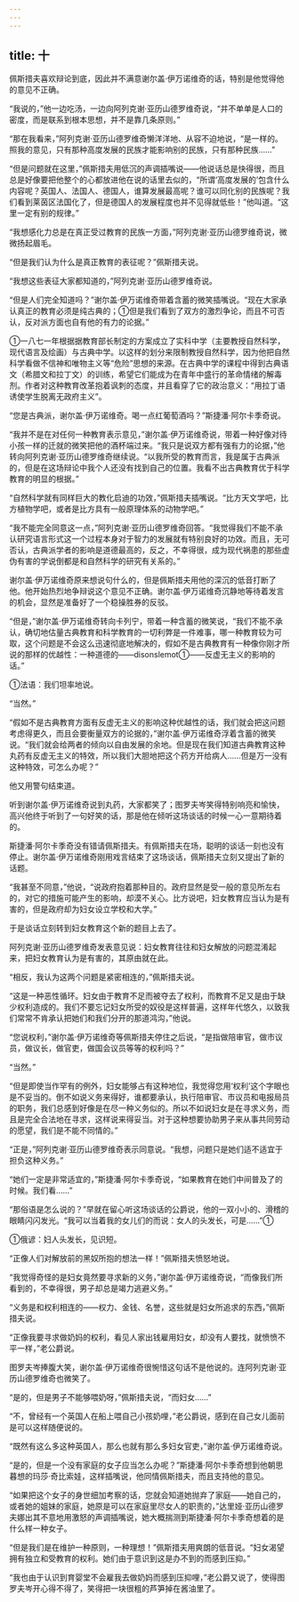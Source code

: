 ```yaml
---
---
---
```

title: 十
---



佩斯措夫喜欢辩论到底，因此并不满意谢尔盖·伊万诺维奇的话，特别是他觉得他的意见不正确。

“我说的，”他一边吃汤，一边向阿列克谢·亚历山德罗维奇说，“并不单单是人口的密度，而是联系到根本思想，并不是靠几条原则。”

“那在我看来，”阿列克谢·亚历山德罗维奇懒洋洋地、从容不迫地说，“是一样的。照我的意见，只有那种高度发展的民族才能影响别的民族，只有那种民族……”

“但是问题就在这里，”佩斯措夫用低沉的声调插嘴说——他说话总是快得很，而且总是好像要把他整个的心都放进他在说的话里去似的，“所谓‘高度发展的’包含什么内容呢？英国人、法国人、德国人，谁算发展最高呢？谁可以同化别的民族呢？我们看到莱茵区法国化了，但是德国人的发展程度也并不见得就低些！”他叫道。“这里一定有别的规律。”

“我想感化力总是在真正受过教育的民族一方面，”阿列克谢·亚历山德罗维奇说，微微扬起眉毛。

“但是我们认为什么是真正教育的表征呢？”佩斯措夫说。

“我想这些表征大家都知道的，”阿列克谢·亚历山德罗维奇说。

“但是人们完全知道吗？”谢尔盖·伊万诺维奇带着含蓄的微笑插嘴说。“现在大家承认真正的教育必须是纯古典的；①但是我们看到了双方的激烈争论，而且不可否认，反对派方面也自有他的有力的论据。”



①一八七一年根据据教育部长制定的方案成立了实科中学（主要教授自然科学，现代语言及绘画）与古典中学。以这样的划分来限制教授自然科学，因为他把自然科学看做不信神和唯物主义等“危险”思想的来源。在古典中学的课程中得到古典语文（希腊文和拉丁文）的训练，希望它们能成为在青年中盛行的革命情绪的解毒剂。作者对这种教育改革抱着讽刺的态度，并且看穿了它的政治意义：“用拉丁语诱使学生脱离无政府主义”。

“您是古典派，谢尔盖·伊万诺维奇。喝一点红葡萄酒吗？”斯捷潘·阿尔卡季奇说。

“我并不是在对任何一种教育表示意见，”谢尔盖·伊万诺维奇说，带着一种好像对待小孩一样的迁就的微笑把他的酒杯端过来。“我只是说双方都有强有力的论据，”他转向阿列克谢·亚历山德罗维奇继续说。“以我所受的教育而言，我是属于古典派的，但是在这场辩论中我个人还没有找到自己的位置。我看不出古典教育优于科学教育的明显的根据。”

“自然科学就有同样巨大的教化启迪的功效，”佩斯措夫插嘴说。“比方天文学吧，比方植物学吧，或者是比方具有一般原理体系的动物学吧。”

“我不能完全同意这一点，”阿列克谢·亚历山德罗维奇回答。“我觉得我们不能不承认研究语言形式这一个过程本身对于智力的发展就有特别良好的功效。而且，无可否认，古典派学者的影响是道德最高的，反之，不幸得很，成为现代祸患的那些虚伪有害的学说倒都是和自然科学的研究有关系的。”

谢尔盖·伊万诺维奇原来想说句什么的，但是佩斯措夫用他的深沉的低音打断了他。他开始热烈地争辩说这个意见不正确。谢尔盖·伊万诺维奇沉静地等待着发言的机会，显然是准备好了一个稳操胜券的反驳。

“但是，”谢尔盖·伊万诺维奇转向卡列宁，带着一种含蓄的微笑说，“我们不能不承认，确切地估量古典教育和科学教育的一切利弊是一件难事，哪一种教育较为可取，这个问题是不会这么迅速彻底地解决的，假如不是古典教育有一种像你刚才所说的那样的优越性：一种道德的——disonslemot①——反虚无主义的影响的话。”



①法语：我们坦率地说。

“当然。”

“假如不是古典教育方面有反虚无主义的影响这种优越性的话，我们就会把这问题考虑得更久，而且会要衡量双方的论据的，”谢尔盖·伊万诺维奇浮着含蓄的微笑说。“我们就会给两者的倾向以自由发展的余地。但是现在我们知道古典教育这种丸药有反虚无主义的特效，所以我们大胆地把这个药方开给病人……但是万一没有这种特效，可怎么办呢？”

他又用警句结束道。

听到谢尔盖·伊万诺维奇说到丸药，大家都笑了；图罗夫岑笑得特别响亮和愉快，高兴他终于听到了一句好笑的话，那是他在倾听这场谈话的时候一心一意期待着的。

斯捷潘·阿尔卡季奇没有错请佩斯措夫。有佩斯措夫在场，聪明的谈话一刻也没有停止。谢尔盖·伊万诺维奇刚用戏言结束了这场谈话，佩斯措夫立刻又提出了新的话题。

“我甚至不同意，”他说，“说政府抱着那种目的。政府显然是受一般的意见所左右的，对它的措施可能产生的影响，却漠不关心。比方说吧，妇女教育应当认为是有害的，但是政府却为妇女设立学校和大学。”

于是谈话立刻转到妇女教育这个新的题目上去了。

阿列克谢·亚历山德罗维奇发表意见说：妇女教育往往和妇女解放的问题混淆起来，把妇女教育认为是有害的，其原由就在此。

“相反，我认为这两个问题是紧密相连的，”佩斯措夫说。

“这是一种恶性循环。妇女由于教育不足而被夺去了权利，而教育不足又是由于缺少权利造成的。我们不要忘记妇女所受的奴役是这样普遍，这样年代悠久，以致我们常常不肯承认把她们和我们分开的那道鸿沟，”他说。

“您说权利，”谢尔盖·伊万诺维奇等佩斯措夫停住之后说，“是指做陪审官，做市议员，做议长，做官吏，做国会议员等等的权利吗？”

“当然。”

“但是即使当作罕有的例外，妇女能够占有这种地位，我觉得您用‘权利’这个字眼也是不妥当的。倒不如说义务来得好，谁都要承认，执行陪审官、市议员和电报局员的职务，我们总感到好像是在尽一种义务似的。所以不如说妇女是在寻求义务，而且是完全合法地在寻求，这样说来得妥当。对于这种想要协助男子来从事共同劳动的愿望，我们是不能不同情的。”

“正是，”阿列克谢·亚历山德罗维奇表示同意说。“我想，问题只是她们适不适宜于担负这种义务。”

“她们一定是非常适宜的，”斯捷潘·阿尔卡季奇说，“如果教育在她们中间普及了的时候。我们看……”

“那俗语是怎么说的？”早就在留心听这场谈话的公爵说，他的一双小小的、滑稽的眼睛闪闪发光。“我可以当着我的女儿们的而说：女人的头发长，可是……”①



①俄谚：妇人头发长，见识短。

“正像人们对解放前的黑奴所抱的想法一样！”佩斯措夫愤怒地说。

“我觉得奇怪的是妇女竟然要寻求新的义务，”谢尔盖·伊万诺维奇说，“而像我们所看到的，不幸得很，男子却总是竭力逃避义务。”

“义务是和权利相连的——权力、金钱、名誉，这些就是妇女所追求的东西，”佩斯措夫说。

“正像我要寻求做奶妈的权利，看见人家出钱雇用妇女，却没有人要找，就愤愤不平一样，”老公爵说。

图罗夫岑捧腹大笑，谢尔盖·伊万诺维奇很惋惜这句话不是他说的。连阿列克谢·亚历山德罗维奇也微笑了。

“是的，但是男子不能够喂奶呀，”佩斯措夫说，“而妇女……”

“不，曾经有一个英国人在船上喂自己小孩奶哩，”老公爵说，感到在自己女儿面前是可以这样随便说的。

“既然有这么多这种英国人，那么也就有那么多妇女官吏，”谢尔盖·伊万诺维奇说。

“是的，但是一个没有家庭的女子应当怎么办呢？”斯捷潘·阿尔卡季奇想到他朝思暮想的玛莎·奇比索娃，这样插嘴说，他同情佩斯措夫，而且支持他的意见。

“如果把这个女子的身世细加考察的话，您就会知道她抛弃了家庭——她自己的，或者她的姐妹的家庭，她原是可以在家庭里尽女人的职责的，”达里娅·亚历山德罗夫娜出其不意地用激怒的声调插嘴说，她大概揣测到斯捷潘·阿尔卡季奇想着的是什么样一种女子。

“但是我们是在维护一种原则，一种理想！”佩斯措夫用爽朗的低音说。“妇女渴望拥有独立和受教育的权利。她们由于意识到这是办不到的而感到压抑。”

“我也由于认识到育婴堂不会雇我去做奶妈而感到压抑哩，”老公爵又说了，使得图罗夫岑开心得不得了，笑得把一块很粗的芦笋掉在酱油里了。